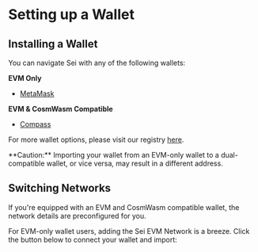 
# Setting up a Wallet

## Installing a Wallet

You can navigate Sei with any of the following wallets:

**EVM Only**

- [MetaMask](https://metamask.io/)

**EVM & CosmWasm Compatible**

- [Compass](https://compasswallet.io/)

For more wallet options, please visit our registry [here](https://github.com/sei-protocol/chain-registry/tree/main).

<Callout type="warning" emoji="⚠️">
  **Caution:** Importing your wallet from an EVM-only wallet to a
  dual-compatible wallet, or vice versa, may result in a different address.
</Callout>

## Switching Networks

<Callout type="info" emoji="ℹ️">
  If you're equipped with an EVM and CosmWasm compatible wallet, the network
  details are preconfigured for you.
</Callout>

For EVM-only wallet users, adding the Sei EVM Network is a breeze. Click the button below to connect your wallet and import:

<EvmWalletConnect />
